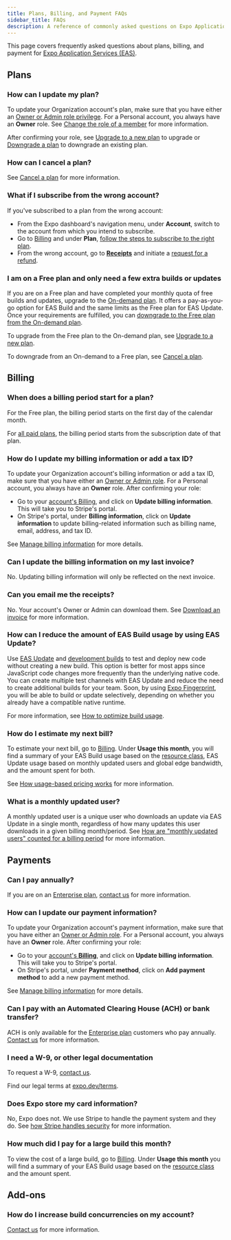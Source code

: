 ```yaml
---
title: Plans, Billing, and Payment FAQs
sidebar_title: FAQs
description: A reference of commonly asked questions on Expo Application Services (EAS) plans, billing, and payment.
---
```


This page covers frequently asked questions about plans, billing, and payment for [Expo Application Services (EAS)](/eas/).

## Plans

### How can I update my plan?

To update your Organization account's plan, make sure that you have either an [Owner or Admin role privilege](/accounts/working-together/#manage-access). For a Personal account, you always have an **Owner** role. See [Change the role of a member](/accounts/account-types/#change-the-role-of-a-member) for more information.

After confirming your role, see [Upgrade to a new plan](/billing/manage/#upgrade-to-a-new-plan) to upgrade or [Downgrade a plan](/billing/manage/#downgrade-a-plan) to downgrade an existing plan.

### How can I cancel a plan?

See [Cancel a plan](/billing/manage/#cancel-a-plan) for more information.

### What if I subscribe from the wrong account?

If you've subscribed to a plan from the wrong account:

- From the Expo dashboard's navigation menu, under **Account**, switch to the account from which you intend to subscribe.
- Go to [Billing](https://expo.dev/settings/billing) and under **Plan**, [follow the steps to subscribe to the right plan](/billing/manage/#upgrade-to-a-new-plan).
- From the wrong account, go to **[Receipts](https://expo.dev/accounts/[account]/settings/receipts)** and initiate a [request for a refund](/billing/invoices-and-receipts/#request-a-refund).

### I am on a Free plan and only need a few extra builds or updates

If you are on a Free plan and have completed your monthly quota of free builds and updates, upgrade to the [On-demand plan](/billing/plans/). It offers a pay-as-you-go option for EAS Build and the same limits as the Free plan for EAS Update. Once your requirements are fulfilled, you can [downgrade to the Free plan from the On-demand plan](/billing/manage/#cancel-a-plan).

To upgrade from the Free plan to the On-demand plan, see [Upgrade to a new plan](/billing/manage/#upgrade-to-a-new-plan).

To downgrade from an On-demand to a Free plan, see [Cancel a plan](/billing/manage/#cancel-a-plan).

## Billing

### When does a billing period start for a plan?

For the Free plan, the billing period starts on the first day of the calendar month.

For [all paid plans](/billing/plans/#plans), the billing period starts from the subscription date of that plan.

### How do I update my billing information or add a tax ID?

To update your Organization account's billing information or add a tax ID, make sure that you have either an [Owner or Admin role](/accounts/working-together/#manage-access). For a Personal account, you always have an **Owner** role. After confirming your role:

- Go to your [account's Billing](https://expo.dev/settings/billing), and click on **Update billing information**. This will take you to Stripe's portal.
- On Stripe's portal, under **Billing information**, click on **Update information** to update billing-related information such as billing name, email, address, and tax ID.

See [Manage billing information](/billing/manage/#manage-billing-information) for more details.

### Can I update the billing information on my last invoice?

No. Updating billing information will only be reflected on the next invoice.

### Can you email me the receipts?

No. Your account's Owner or Admin can download them. See [Download an invoice](/billing/invoices-and-receipts/#download-and-view-an-invoice) for more information.

### How can I reduce the amount of EAS Build usage by using EAS Update?

Use [EAS Update](/eas-update/introduction/) and [development builds](/develop/development-builds/introduction/) to test and deploy new code without creating a new build. This option is better for most apps since JavaScript code changes more frequently than the underlying native code. You can create multiple test channels with EAS Update and reduce the need to create additional builds for your team. Soon, by using [Expo Fingerprint](https://expo.dev/blog/fingerprint-your-native-runtime), you will be able to build or update selectively, depending on whether you already have a compatible native runtime.

For more information, see [How to optimize build usage](/billing/usage-based-pricing/#how-to-optimize-build-usage).

### How do I estimate my next bill?

To estimate your next bill, go to [Billing](https://expo.dev/settings/billing). Under **Usage this month**, you will find a summary of your EAS Build usage based on the [resource class](/build/eas-json/#selecting-resource-class), EAS Update usage based on monthly updated users and global edge bandwidth, and the amount spent for both.

See [How usage-based pricing works](/billing/usage-based-pricing/#how-usage-based-pricing-works) for more information.

### What is a monthly updated user?

A monthly updated user is a unique user who downloads an update via EAS Update in a single month, regardless of how many updates this user downloads in a given billing month/period. See [How are "monthly updated users" counted for a billing period](/eas-update/faq/#how-are-monthly-updated-users-counted-for-a-billing-cycle) for more information.

## Payments

### Can I pay annually?

If you are on an [Enterprise plan](/billing/plans/#enterprise), [contact us](https://expo.dev/contact) for more information.

### How can I update our payment information?

To update your Organization account's payment information, make sure that you have either an [Owner or Admin role](/accounts/working-together/#manage-access). For a Personal account, you always have an **Owner** role. After confirming your role:

- Go to your [account's **Billing**](https://expo.dev/settings/billing), and click on **Update billing information**. This will take you to Stripe's portal.
- On Stripe's portal, under **Payment method**, click on **Add payment method** to add a new payment method.

See [Manage billing information](/billing/manage/#payment-method) for more details.

### Can I pay with an Automated Clearing House (ACH) or bank transfer?

ACH is only available for the [Enterprise plan](/billing/plans/#enterprise) customers who pay annually. [Contact us](https://expo.dev/contact) for more information.

### I need a W-9, or other legal documentation

To request a W-9, [contact us](https://expo.dev/contact).

Find our legal terms at [expo.dev/terms](https://expo.dev/terms).

### Does Expo store my card information?

No, Expo does not. We use Stripe to handle the payment system and they do. See [how Stripe handles security](https://docs.stripe.com/security) for more information.

### How much did I pay for a large build this month?

To view the cost of a large build, go to [Billing](https://expo.dev/settings/billing). Under **Usage this month** you will find a summary of your EAS Build usage based on the [resource class](/build/eas-json/#selecting-resource-class) and the amount spent.

## Add-ons

### How do I increase build concurrencies on my account?

[Contact us](https://expo.dev/contact) for more information.
